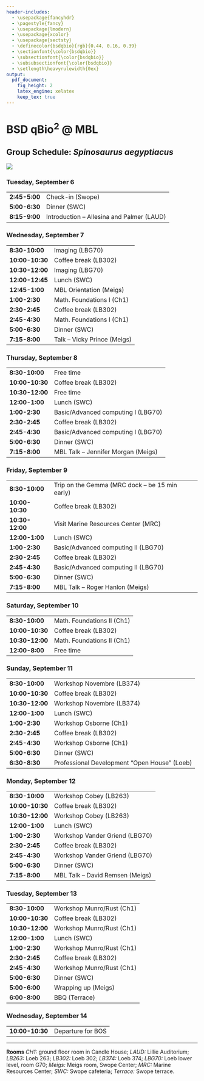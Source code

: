```yaml
---
header-includes:
  - \usepackage{fancyhdr}
  - \pagestyle{fancy}
  - \usepackage{lmodern}
  - \usepackage{xcolor}
  - \usepackage{sectsty}
  - \definecolor{bsdqbio}{rgb}{0.44, 0.16, 0.39}
  - \sectionfont{\color{bsdqbio}}
  - \subsectionfont{\color{bsdqbio}}
  - \subsubsectionfont{\color{bsdqbio}}
  - \setlength\heavyrulewidth{0ex}
output:
  pdf_document:
    fig_height: 2
    latex_engine: xelatex
    keep_tex: true
---
```

# BSD qBio$^2$ @ MBL

## Group Schedule: *Spinosaurus aegyptiacus*
 ![](https://github.com/StefanoAllesina/BSD-QBio2/raw/master/logo_group/Spinosaurus_aegyptiacus.png)

### Tuesday, September 6 

------------------    ------------------------------------------------
**2:45-5:00**         Check-in (Swope)                                
**5:00-6:30**         Dinner (SWC)                                    
**8:15-9:00**         Introduction – Allesina and Palmer (LAUD)       
------------------    ------------------------------------------------

### Wednesday, September 7 

------------------    ------------------------------------------------
**8:30-10:00**        Imaging (LBG70)                                 
**10:00-10:30**       Coffee break (LB302)                            
**10:30-12:00**       Imaging (LBG70)                                 
**12:00-12:45**       Lunch (SWC)                                     
**12:45-1:00**        MBL Orientation (Meigs)                         
**1:00-2:30**         Math. Foundations I (Ch1)                       
**2:30-2:45**         Coffee break (LB302)                            
**2:45-4:30**         Math. Foundations I (Ch1)                       
**5:00-6:30**         Dinner (SWC)                                    
**7:15-8:00**         Talk – Vicky Prince (Meigs)                     
------------------    ------------------------------------------------

### Thursday, September 8 

------------------    ------------------------------------------------
**8:30-10:00**        Free time                                       
**10:00-10:30**       Coffee break (LB302)                            
**10:30-12:00**       Free time                                       
**12:00-1:00**        Lunch (SWC)                                     
**1:00-2:30**         Basic/Advanced computing I (LBG70)              
**2:30-2:45**         Coffee break (LB302)                            
**2:45-4:30**         Basic/Advanced computing I (LBG70)              
**5:00-6:30**         Dinner (SWC)                                    
**7:15-8:00**         MBL Talk – Jennifer Morgan (Meigs)              
------------------    ------------------------------------------------

### Friday, September 9 

------------------    ------------------------------------------------
**8:30-10:00**        Trip on the Gemma (MRC dock – be 15 min early)  
**10:00-10:30**       Coffee break (LB302)                            
**10:30-12:00**       Visit Marine Resources Center (MRC)             
**12:00-1:00**        Lunch (SWC)                                     
**1:00-2:30**         Basic/Advanced computing II (LBG70)             
**2:30-2:45**         Coffee break (LB302)                            
**2:45-4:30**         Basic/Advanced computing II (LBG70)             
**5:00-6:30**         Dinner (SWC)                                    
**7:15-8:00**         MBL Talk – Roger Hanlon (Meigs)                 
------------------    ------------------------------------------------

### Saturday, September 10 

------------------    ------------------------------------------------
**8:30-10:00**        Math. Foundations II (Ch1)                      
**10:00-10:30**       Coffee break (LB302)                            
**10:30-12:00**       Math. Foundations II (Ch1)                      
**12:00-8:00**        Free time                                       
------------------    ------------------------------------------------

### Sunday, September 11 

------------------    ------------------------------------------------
**8:30-10:00**        Workshop Novembre (LB374)                       
**10:00-10:30**       Coffee break (LB302)                            
**10:30-12:00**       Workshop Novembre (LB374)                       
**12:00-1:00**        Lunch (SWC)                                     
**1:00-2:30**         Workshop Osborne (Ch1)                          
**2:30-2:45**         Coffee break (LB302)                            
**2:45-4:30**         Workshop Osborne (Ch1)                          
**5:00-6:30**         Dinner (SWC)                                    
**6:30-8:30**         Professional Development “Open House” (Loeb)    
------------------    ------------------------------------------------

### Monday, September 12 

------------------    ------------------------------------------------
**8:30-10:00**        Workshop Cobey (LB263)                          
**10:00-10:30**       Coffee break (LB302)                            
**10:30-12:00**       Workshop Cobey (LB263)                          
**12:00-1:00**        Lunch (SWC)                                     
**1:00-2:30**         Workshop Vander Griend (LBG70)                  
**2:30-2:45**         Coffee break (LB302)                            
**2:45-4:30**         Workshop Vander Griend (LBG70)                  
**5:00-6:30**         Dinner (SWC)                                    
**7:15-8:00**         MBL Talk – David Remsen (Meigs)                 
------------------    ------------------------------------------------

### Tuesday, September 13 

------------------    ------------------------------------------------
**8:30-10:00**        Workshop Munro/Rust (Ch1)                       
**10:00-10:30**       Coffee break (LB302)                            
**10:30-12:00**       Workshop Munro/Rust (Ch1)                       
**12:00-1:00**        Lunch (SWC)                                     
**1:00-2:30**         Workshop Munro/Rust (Ch1)                       
**2:30-2:45**         Coffee break (LB302)                            
**2:45-4:30**         Workshop Munro/Rust (Ch1)                       
**5:00-6:30**         Dinner (SWC)                                    
**5:00-6:00**         Wrapping up (Meigs)                             
**6:00-8:00**         BBQ (Terrace)                                   
------------------    ------------------------------------------------

### Wednesday, September 14 

------------------    ------------------------------------------------
**10:00-10:30**       Departure for BOS                               
------------------    ------------------------------------------------



-------


**Rooms** *CH1:* ground floor room in Candle House; *LAUD:* Lillie Auditorium; *LB263:* Loeb 263; *LB302:* Loeb 302; *LB374:* Loeb 374; 
*LBG70:* Loeb lower level, room G70; *Meigs:* Meigs room, Swope Center; *MRC:* Marine Resources Center; *SWC:* Swope cafeteria; *Terrace:* Swope terrace.
  
